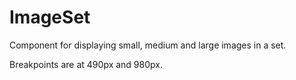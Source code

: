 
<Meta title="Core|Image Set" />

# ImageSet

Component for displaying small, medium and large images in a set.

Breakpoints are at 490px and 980px.

<Preview>
  <Story name="Basic">
    <ImageSet
      alt="Demo image set"
      sources={{
        small: '61b2c912-0d49-11ea-bb52-34c8d9dc6d84',
        medium: '5f35b8b6-0d49-11ea-bb52-34c8d9dc6d84',
        large: '5c9b8478-0d49-11ea-bb52-34c8d9dc6d84',
      }}
    />
  </Story>
</Preview>
